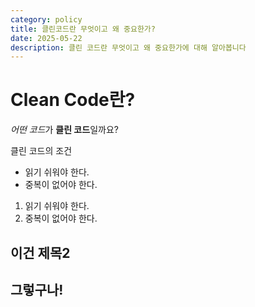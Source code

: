 ```yaml
---
category: policy
title: 클린코드란 무엇이고 왜 중요한가?
date: 2025-05-22
description: 클린 코드란 무엇이고 왜 중요한가에 대해 알아봅니다
---
```



# Clean Code란?

*어떤 코드*가 **클린 코드**일까요?

클린 코드의 조건

- 읽기 쉬워야 한다.
- 중복이 없어야 한다.

1. 읽기 쉬워야 한다.
2. 중복이 없어야 한다.

## 이건 제목2

<div>
  <h2 className={cn("text-2xl", "font-bold")}>그렇구나!</h2>
</div>
